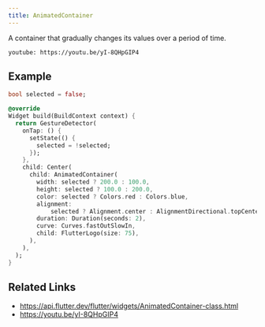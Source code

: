 ```yaml
---
title: AnimatedContainer
---
```


A container that gradually changes its values over a period of time.

`youtube: https://youtu.be/yI-8QHpGIP4`

## Example

```dart liveslice=AnimatedContainer
bool selected = false;

@override
Widget build(BuildContext context) {
  return GestureDetector(
    onTap: () {
      setState(() {
        selected = !selected;
      });
    },
    child: Center(
      child: AnimatedContainer(
        width: selected ? 200.0 : 100.0,
        height: selected ? 100.0 : 200.0,
        color: selected ? Colors.red : Colors.blue,
        alignment:
            selected ? Alignment.center : AlignmentDirectional.topCenter,
        duration: Duration(seconds: 2),
        curve: Curves.fastOutSlowIn,
        child: FlutterLogo(size: 75),
      ),
    ),
  );
}
```

## Related Links

- https://api.flutter.dev/flutter/widgets/AnimatedContainer-class.html
- https://youtu.be/yI-8QHpGIP4
